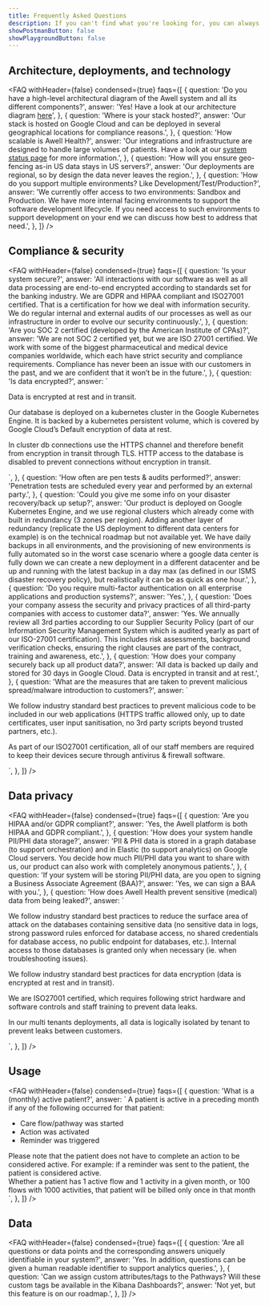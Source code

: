 ```yaml
---
title: Frequently Asked Questions
description: If you can't find what you're looking for, you can always send us a message over Intercom with your enquiry.
showPostmanButton: false
showPlaygroundButton: false
---
```


## Architecture, deployments, and technology

<FAQ
  withHeader={false}
  condensed={true}
  faqs={[
    {
      question:
        'Do you have a high-level architectural diagram of the Awell system and all its different components?',
      answer:
        'Yes! Have a look at our architecture diagram <a href="https://drive.google.com/file/d/1bsn65XMsZt8XNsMEfZ5zNucqsXRHdAwD/view?usp=sharing" title="Awell Architectural Diagram">here</a>',
    },
    {
      question: 'Where is your stack hosted?',
      answer:
        'Our stack is hosted on Google Cloud and can be deployed in several geographical locations for compliance reasons.',
    },
    {
      question: 'How scalable is Awell Health?',
      answer:
        '<span>Our integrations and infrastructure are designed to handle large volumes of patients. Have a look at our <a href="/system-status">system status page</a> for more information.</span>',
    },
    {
      question:
        'How will you ensure geo-fencing as-in US data stays in US servers?',
      answer:
        'Our deployments are regional, so by design the data never leaves the region.',
    },
    {
      question:
        'How do you support multiple environments? Like Development/Test/Production?',
      answer:
        'We currently offer access to two environments: Sandbox and Production. We have more internal facing environments to support the software development lifecycle. If you need access to such environments to support development on your end we can discuss how best to address that need.',
    },
  ]}
/>

## Compliance & security

<FAQ
  withHeader={false}
  condensed={true}
  faqs={[
    {
      question: 'Is your system secure?',
      answer:
        'All interactions with our software as well as all data processing are end-to-end encrypted according to standards set for the banking industry. We are GDPR and HIPAA compliant and ISO27001 certified. That is a certification for how we deal with information security. We do regular internal and external audits of our processes as well as our infrastructure in order to evolve our security continuously.',
    },
    {
      question:
        'Are you SOC 2 certified (developed by the American Institute of CPAs)?',
      answer:
        'We are not SOC 2 certified yet, but we are ISO 27001 certified. We work with some of the biggest pharmaceutical and medical device companies worldwide, which each have strict security and compliance requirements. Compliance has never been an issue with our customers in the past, and we are confident that it won’t be in the future.',
    },
    {
      question: 'Is data encrypted?',
      answer: `
<p>Data is encrypted at rest and in transit.</>
<p>Our database is deployed on a kubernetes cluster in the Google Kubernetes Engine. It is backed by a kubernetes persistent volume, which is covered by Google Cloud’s Default encryption of data at rest.</p>
<p>In cluster db connections use the HTTPS channel and therefore benefit from encryption in transit through TLS. HTTP access to the database is disabled to prevent connections without encryption in transit.</p>
  `,
    },
    {
      question: 'How often are pen tests & audits performed?',
      answer:
        'Penetration tests are scheduled every year and performed by an external party.',
    },
     {
      question: 'Could you give me some info on your disaster recovery/back up setup?',
      answer:
        'Our product is deployed on Google Kubernetes Engine, and we use regional clusters which already come with built in redundancy (3 zones per region). Adding another layer of redundancy (replicate the US deployment to different data centers for example) is on the technical roadmap but not available yet. We have daily backups in all environments, and the provisioning of new environments is fully automated so in the worst case scenario where a google data center is fully down we can create a new deployment in a different datacenter and be up and running with the latest backup in a day max (as defined in our ISMS disaster recovery policy), but realistically it can be as quick as one hour.',
    },
    {
      question:
        'Do you require multi-factor authentication on all enterprise applications and production systems?',
      answer: 'Yes.',
    },
    {
      question:
        'Does your company assess the security and privacy practices of all third-party companies with access to customer data?',
      answer:
        'Yes. We annually review all 3rd parties according to our Supplier Security Policy (part of our Information Security Management System which is audited yearly as part of our ISO-27001 certification). This includes risk assessments, background verification checks, ensuring the right clauses are part of the contract, training and awareness, etc.',
    },
    {
      question: 'How does your company securely back up all product data?',
      answer:
        'All data is backed up daily and stored for 30 days in Google Cloud. Data is encrypted in transit and at rest.',
    },
    {
      question:
        'What are the measures that are taken to prevent malicious spread/malware introduction to customers?',
      answer: `<p>We follow industry standard best practices to prevent malicious code to be included in our web applications (HTTPS traffic allowed only, up to date certificates, user input sanitisation, no 3rd party scripts beyond trusted partners, etc.).</p>
        <p>As part of our ISO27001 certification, all of our staff members are required to keep their devices secure through antivirus & firewall software.</p>
        `,
    },
  ]}
/>

## Data privacy

<FAQ
  withHeader={false}
  condensed={true}
  faqs={[
    {
      question: 'Are you HIPAA and/or GDPR compliant?',
      answer: 'Yes, the Awell platform is both HIPAA and GDPR compliant.',
    },
    {
      question: 'How does your system handle PII/PHI data storage?',
      answer:
        'PII & PHI data is stored in a graph database (to support orchestration) and in Elastic (to support analytics) on Google Cloud servers. You decide how much PII/PHI data you want to share with us, our product can also work with completely anonymous patients.',
    },
    {
      question:
        'If your system will be storing PII/PHI data, are you open to signing a Business Associate Agreement (BAA)?',
      answer: 'Yes, we can sign a BAA with you.',
    },
    {
      question:
        'How does Awell Health prevent sensitive (medical) data from being leaked?',
      answer: `
<p>We follow industry standard best practices to reduce the surface area of attack on the databases containing sensitive data (no sensitive data in logs, strong password rules enforced for database access, no shared credentials for database access, no public endpoint for databases, etc.). Internal access to those databases is granted only when necessary (ie. when troubleshooting issues).</p>
<p>We follow industry standard best practices for data encryption (data is encrypted at rest and in transit).</p>
<p>We are ISO27001 certified, which requires following strict hardware and software controls and staff training  to prevent data leaks.</p>
<p>In our multi tenants deployments, all data is logically isolated by tenant to prevent leaks between customers.</p>
      `,
    },
  ]}
/>

## Usage

<FAQ
  withHeader={false}
  condensed={true}
  faqs={[
    {
      question: 'What is a (monthly) active patient?',
      answer: `
<span class='mb-4 inline-block'>A patient is active in a preceding month if any of the following occurred for that patient:</span>
‍
<ul>
<li>Care flow/pathway was started</li>
<li>Action was activated</li>
<li>Reminder was triggered</li>
</ul>

<div>
  Please note that the patient does not have to complete an action to be
  considered active. For example: if a reminder was sent to the patient, the
  patient is considered active.
</div>
<div class="mt-4">
  Whether a patient has 1 active flow and 1 activity in a given month, or 100
  flows with 1000 activities, that patient will be billed only once in that
  month
</div>
`, }, ]} />

## Data

<FAQ
  withHeader={false}
  condensed={true}
  faqs={[
    {
      question:
        'Are all questions or data points and the corresponding answers uniquely identifiable in your system?',
      answer:
        'Yes. In addition, questions can be given a human readable identifier to support analytics queries.',
    },
    {
      question:
        'Can we assign custom attributes/tags to the Pathways? Will these custom tags be available in the Kibana Dashboards?',
      answer: 'Not yet, but this feature is on our roadmap.',
    },
  ]}
/>

